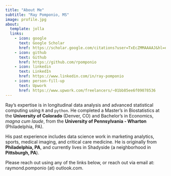```yaml
---
title: "About Me"
subtitle: "Ray Pomponio, MS"
image: profile.jpg
about:
  template: jolla
  links:
    - icon: google
      text: Google Scholar
      href: https://scholar.google.com/citations?user=TxEcZMMAAAAJ&hl=en
    - icon: github
      text: Github
      href: https://github.com/rpomponio
    - icon: linkedin
      text: LinkedIn
      href: https://www.linkedin.com/in/ray-pomponio
    - icon: person-fill-up
      text: Upwork
      href: https://www.upwork.com/freelancers/~01bb85ee6f09078536
---
```


Ray's expertise is in longitudinal data analysis and advanced statistical computing using `R` and `python`. He completed a Master's in Biostatistics at the **University of Colorado** (Denver, CO) and Bachelor's in Economics, *magna cum laude*, from the **University of Pennsylvania - Wharton** (Philadelphia, PA).

His past experience includes data science work in marketing analytics, sports, medical imaging, and critical care medicine. He is originally from **Philadelphia, PA**, and currently lives in Shadyside (a neighborhood in **Pittsburgh, PA**).

Please reach out using any of the links below, or reach out via email at: raymond.pomponio (at) outlook.com.
